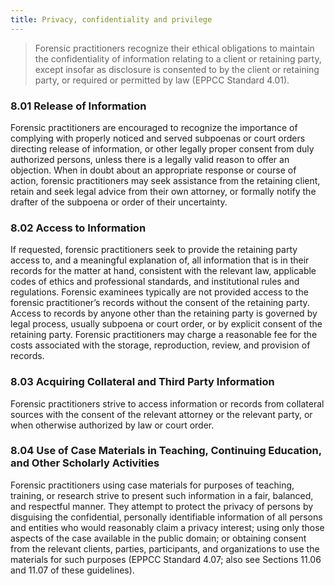 ```yaml
---
title: Privacy, confidentiality and privilege
---
```

> Forensic practitioners recognize their ethical obligations to maintain the confidentiality of information relating to a client or retaining party, except insofar as disclosure is consented to by the client or retaining party, or required or permitted by law (EPPCC Standard 4.01).

### 8.01 Release of Information
Forensic practitioners are encouraged to recognize the importance of complying with properly noticed and served subpoenas or court orders directing release of information, or other legally proper consent from duly authorized persons, unless there is a legally valid reason to offer an objection. When in doubt about an appropriate response or course of action, forensic practitioners may seek assistance from the retaining client, retain and seek legal advice from their own attorney, or formally notify the drafter of the subpoena or order of their uncertainty.

### 8.02 Access to Information
If requested, forensic practitioners seek to provide the retaining party access to, and a meaningful explanation of, all information that is in their records for the matter at hand, consistent with the relevant law, applicable codes of ethics and professional standards, and institutional rules and regulations.  Forensic examinees typically are not provided access to the forensic practitioner’s records without the consent of the retaining party.  Access to records by anyone other than the retaining party is governed by legal process, usually subpoena or court order, or by explicit consent of the retaining party.  Forensic practitioners may charge a reasonable fee for the costs associated with the storage, reproduction, review, and provision of records.

### 8.03 Acquiring Collateral and Third Party Information
Forensic practitioners strive to access information or records from collateral sources with the consent of the relevant attorney or the relevant party, or when otherwise authorized by law or court order.

### 8.04 Use of Case Materials in Teaching, Continuing Education, and Other Scholarly Activities
Forensic practitioners using case materials for purposes of teaching, training, or research strive to present such information in a fair, balanced, and respectful manner.  They attempt to protect the privacy of persons by disguising the confidential, personally identifiable information of all persons and entities who would reasonably claim a privacy interest; using only those aspects of the case available in the public domain; or obtaining consent from the relevant clients, parties, participants, and organizations to use the materials for such purposes (EPPCC Standard 4.07; also see Sections 11.06 and 11.07 of these guidelines).